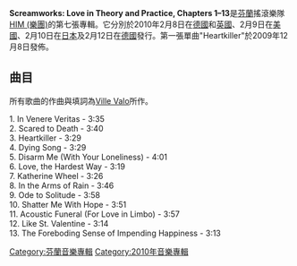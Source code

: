 {{Infobox album <!-- 參見[[維基百科:專題/專輯|維基百科:專題/專輯]] -->
| Name           = Screamworks: Love in Theory and Practice
| Type           = studio
| Artist         = [[HIM_(樂團)|HIM (樂團)]]
| Cover          = 
| Alt            = 
| Released       = 2010年2月8日
| Recorded       = 
| Genre          = 另類搖滾
| Length         = 
| Label          = Sire Records
| Producer       = Matt Squire
| Reviews        = 
| Last album     = [[Venus_Doom|Venus Doom]] <br> (2007)
| This album     = '''Screamworks: Love in Theory and Practice''' <br> (2010)
| Next album     = 
}}


'''Screamworks: Love in Theory and Practice, Chapters 1–13'''是[[芬蘭|芬蘭]]搖滾樂隊[[HIM_(樂團)|HIM (樂團)]]的第七張專輯。它分別於2010年2月8日在[[德國|德國]]和[[英國|英國]]、2月9日在[[美國|美國]]、2月10日在[[日本|日本]]及2月12日在[[德國|德國]]發行。第一張單曲"Heartkiller"於2009年12月8日發佈。



== 曲目 ==
所有歌曲的作曲與填詞為[[Ville_Valo|Ville Valo]]所作。

1. In Venere Veritas - 3:35 <br>
2. Scared to Death - 3:40 <br>
3. Heartkiller - 3:29<br>
4. Dying Song - 3:29<br>
5. Disarm Me (With Your Loneliness) - 4:01<br>
6. Love, the Hardest Way - 3:19<br>
7. Katherine Wheel - 3:26<br>
8. In the Arms of Rain - 3:46<br>
9. Ode to Solitude - 3:58<br>
10. Shatter Me With Hope - 3:51<br>
11. Acoustic Funeral (For Love in Limbo) - 3:57<br>
12. Like St. Valentine - 3:14<br>
13. The Foreboding Sense of Impending Happiness - 3:13<br>

[[Category:芬蘭音樂專輯|Category:芬蘭音樂專輯]]
[[Category:2010年音樂專輯|Category:2010年音樂專輯]]